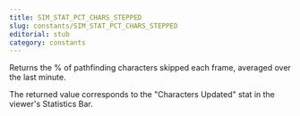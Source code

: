```yaml
---
title: SIM_STAT_PCT_CHARS_STEPPED
slug: constants/SIM_STAT_PCT_CHARS_STEPPED
editorial: stub
category: constants
---
```


<LSLConstant
	name="SIM_STAT_PCT_CHARS_STEPPED"
	type="integer"
	value="0"
/>

Returns the % of pathfinding characters skipped each frame, averaged over the last minute.

The returned value corresponds to the &quot;Characters Updated&quot; stat in the viewer's Statistics Bar.
